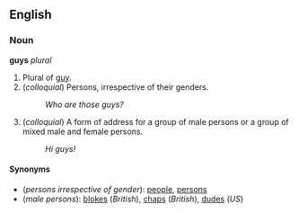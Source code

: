 ==English==
===Noun===
'''guys''' ''plural''

#Plural of [[guy]].
# (''colloquial'') Persons, irrespective of their genders.
#:''Who are those guys?''
# (''colloquial'') A form of address for a group of male persons or a group of mixed male and female persons.
#:''Hi guys!''

====Synonyms====
*(''persons irrespective of gender''): [[people]], [[person]]s
*(''male persons''): [[bloke]]s (''British''), [[chap]]s (''British''), [[dude]]s (''US'')